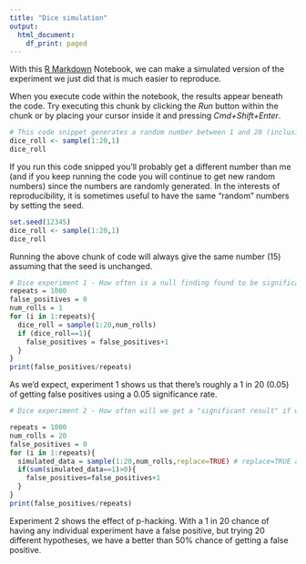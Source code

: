 ```yaml
---
title: "Dice simulation"
output:
  html_document:
    df_print: paged
---
```


With this [R Markdown](http://rmarkdown.rstudio.com) Notebook, we can make a simulated version of the experiment we just did that is much easier to reproduce.

When you execute code within the notebook, the results appear beneath the code. Try executing this chunk by clicking the *Run* button within the chunk or by placing your cursor inside it and pressing *Cmd+Shift+Enter*. 

```r
# This code snippet generates a random number between 1 and 20 (inclusive), simulating rolling the dice once.
dice_roll <- sample(1:20,1)
dice_roll
```

If you run this code snipped you'll probably get a different number than me (and if you keep running the code you will continue to get new random numbers) since the numbers are randomly generated. 
In the interests of reproducibility, it is sometimes useful to have the same "random" numbers by setting the seed.

```r
set.seed(12345)
dice_roll <- sample(1:20,1)
dice_roll
```

Running the above chunk of code will always give the same number (15) assuming that the seed is unchanged.

```r
# Dice experiment 1 - How often is a null finding found to be significant?
repeats = 1000
false_positives = 0
num_rolls = 1
for (i in 1:repeats){
  dice_roll = sample(1:20,num_rolls)
  if (dice_roll==1){
    false_positives = false_positives+1
  }
}
print(false_positives/repeats)
```
As we'd expect, experiment 1 shows us that there's roughly a 1 in 20 (0.05) of getting false positives using a 0.05 significance rate.


```r
# Dice experiment 2 - How often will we get a "significant result" if we check 20 different things?

repeats = 1000
num_rolls = 20
false_positives = 0
for (i in 1:repeats){
  simulated_data = sample(1:20,num_rolls,replace=TRUE) # replace=TRUE allows repeated numbers.
  if(sum(simulated_data==1)>0){
    false_positives=false_positives+1
  }
}
print(false_positives/repeats)
```
Experiment 2 shows the effect of p-hacking. With a 1 in 20 chance of having any individual experiment have a false positive, but trying 20 different hypotheses, we have a better than 50% chance of getting a false positive. 

